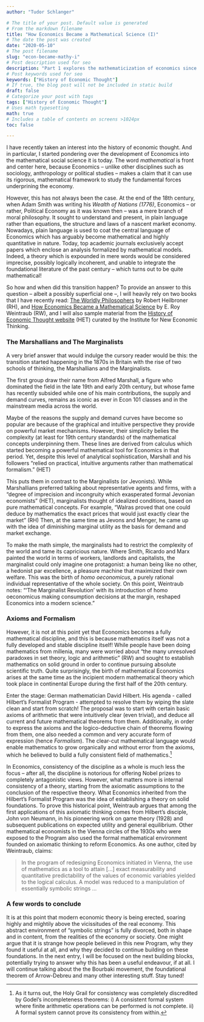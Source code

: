 ---
author: "Tudor Schlanger"

# The title of your post. Default value is generated
# From the markdown filename
title: "How Economics Became a Mathematical Science (I)"
# The date the post was created
date: "2020-05-10"
# The post filename
slug: "econ-became-mathy-i"
# Post description used for seo
description: "Part 1 explores the mathematicization of economics since the 19th century."
# Post keywords used for seo
keywords: ["History of Economic Thought"]
# If true, the blog post will not be included in static build
draft: false
# Categorize your post with tags
tags: ["History of Economic Thought"]
# Uses math typesetting
math: true
# Includes a table of contents on screens >1024px
toc: false

---


I have recently taken an interest into the history of economic thought. And in particular, I started pondering over the development of Economics into the mathematical social science it is today. The word *mathematical* is front and center here, because Economics -- unlike other disciplines such as sociology, anthropology or political studies -- makes a claim that it can use its rigorous, mathematical framework to study the fundamental forces underprining the economy. 

However, this has not always been the case. At the end of the 18th century, when Adam Smith was writing his *Wealth of Nations (1776)*, Economics -- or rather, Political Economy as it was known then -- was a mere branch of moral philosophy. It sought to understand and present, in plain language rather than equations, the structure and laws of a nascent market economy. Nowadays, plain language is used to coat the central language of Economics which has arguably become mathematical and highly quantitative in nature. Today, top academic journals exclusively accept papers which enclose an analysis formalized by mathematical models. Indeed, a theory which is expounded in mere words would be considered imprecise, possibly logically incoherent, and unable to integrate the foundational literature of the past century -- which turns out to be quite mathematical!

So how and when did this transition happen? To provide an answer to this question -- albeit a possibly superficial one --, I will heavily rely on two books that I have recently read: [The Worldly Philosophers](https://www.amazon.ca/Worldly-Philosophers-Lives-Economic-Thinkers/dp/068486214X) by Robert Heilbroner (RH), and [How Economics Became a Mathematical Science](https://www.dukeupress.edu/how-Economics-became-a-mathematical-science) by E. Roy Weintraub (RW), and I will also sample material from the [History of Economic Thought website](http://www.hetwebsite.net/het/) (HET) curated by the Institute for New Economic Thinking.

### The Marshallians and The Marginalists

A very brief answer that would indulge the cursory reader would be this: the transition started happening in the 1870s in Britain with the rise of two schools of thinking, the Marshallians and the Marginalists. 

The first group draw their name from Alfred Marshall, a figure who dominated the field in the late 19th and early 20th century, but whose fame has recently subsided while one of his main contributions, the supply and demand curves, remains as iconic as ever in Econ 101 classes and in the mainstream media across the world. 

Maybe of the reasons the supply and demand curves have become so popular are because of the graphical and intuitive perspective they provide on powerful market mechanisms. However, their simplicity belies the complexity (at least for 19th century standards) of the mathematical concepts underpinning them. These lines are derived from calculus which started becoming a powerful mathematical tool for Economics in that period. Yet, despite this level of analytical sophistication, Marshall and his followers "relied on practical, intuitive arguments rather than mathematical formalism." (HET) 

This puts them in contrast to the Marginalists (or Jevonists). While Marshallians preferred talking about representative agents and firms, with a "degree of imprecision and incongruity which exasperated formal Jevonian economists" (HET), marginalists thought of idealized conditions, based on pure mathematical concepts. For example, "Walras proved that one could deduce by mathematics the exact prices that would just exactly clear the market" (RH) Then, at the same time as Jevons and Menger, he came up with the idea of diminishing marginal utility as the basis for demand and market exchange. 

To make the math simple, the marginalists had to restrict the complexity of the world and tame its capricious nature. Where Smith, Ricardo and Marx painted the world in terms of workers, landlords and capitalists, the marginalist could only imagine one protagonist: a human being like no other, a hedonist par excellence, a pleasure machine that maximized their own welfare. This was the birth of *homo oeconomicus*, a purely rational individual representative of the whole society. On this point, Weintraub notes: "'The Marginalist Revolution' with its introduction of homo oeconomicus making consumption decisions at the margin, reshaped Economics into a modern science." 

### Axioms and Formalism

However, it is not at this point yet that Economics becomes a fully mathematical discipline, and this is because mathematics itself was not a fully developed and stable discipline itself! While people have been doing mathematics from millenia, many were worried about "the many unresolved paradoxes in set theory, logic and arithmetic" (RW) and sought to establish mathematics on solid ground in order to continue pursuing absolute scientific truth. Quite surprisingly, the birth of mathematical Economics arises at the same time as the incipient modern mathematical theory which took place in continental Europe during the first half of the 20th century. 

Enter the stage: German mathematician David Hilbert. His agenda - called Hilbert's Formalist Program - attempted to resolve them by wiping the slate clean and start from scratch! The proposal was to start with certain basic axioms of arithmetic that were intuitively clear (even trivial), and deduce all current and future mathematical theorems from them. Additionally, in order to express the axioms and the logico-deductive chain of theorems flowing from them, one also needed a common and very accurate form of expression (hence *Formalism*). The clear-cut mathematical language would enable mathematics to grow organically and without error from the axioms, which he believed to build a fully consistent field of mathematics.^[As it turns out, the Holy Grail for consistency was completely discredited by Godel's incompleteness theorems: i) A consistent formal system where finite arithmetic operations can be performed is not complete. ii) A formal system cannot prove its consistency from within.]

In Economics, consistency of the discipline as a whole is much less the focus -- after all, the discipline is notorious for offering Nobel prizes to completely antagonistic views. However, what matters more is internal consistency of a theory, starting from the axiomatic assumptions to the conclusion of the respective theory. What Economics inherited from the Hilbert's Formalist Program was the idea of establishing a theory on solid foundations. To prove this historical point, Weintraub argues that among the first applications of this axiomatic thinking comes from Hilbert's disciple, John von Neumann, in his pioneering work on game theory (1928) and subsequent publications on expected utility and general equilibrium. Other mathematical economists in the Vienna circles of the 1930s who were exposed to the Program also used the formal mathematical environment founded on axiomatic thinking to reform Economics. As one author, cited by Weintraub, claims:

> In the program of redesigning Economics initiated in Vienna, the use of mathematics as a tool to attain [...] exact measurability and quantitative predictability of the values of economic variables yielded to the logical calculus. A model was reduced to a manipulation of essentially symbolic strings ...


### A few words to conclude 

It is at this point that modern economic theory is being erected, soaring highly and mightily above the vicissitudes of the real economy. This abstract environment of "symbolic strings" is fully divorced, both in shape and in content, from the realities of the economy or society. One might argue that it is strange how people believed in this new Program, why they found it useful at all, and why they decided to continue building on these foundations. In the next entry, I will be focused on the next building blocks, potentially trying to answer why this has been a useful endeavour, if at all. I will continue talking about the the Bourbaki movement, the foundational theorem of Arrow-Debreu and many other interesting stuff. Stay tuned!
